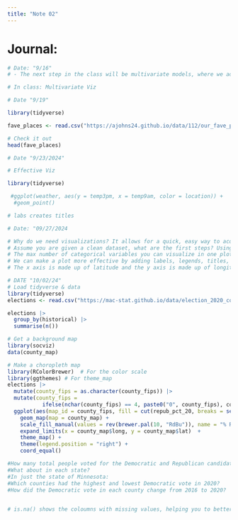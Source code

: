 ```yaml
---
title: "Note 02"
---
```


# Journal:


```r
# Date: "9/16"
# - The next step in the class will be multivariate models, where we add a third variable into our equations. 

# In class: Multivariate Viz
```


```r
# Date "9/19"

library(tidyverse)

fave_places <- read.csv("https://ajohns24.github.io/data/112/our_fave_places.csv")

# Check it out
head(fave_places)
```


```r
# Date "9/23/2024"

# Effective Viz

library(tidyverse)

 #ggplot(weather, aes(y = temp3pm, x = temp9am, color = location)) + 
  #geom_point()

# labs creates titles
```

```r
# Date: "09/27/2024

# Why do we need visualizations? It allows for a quick, easy way to acquaint oneself with a dataset. 
# Assume you are given a clean dataset, what are the first steps? Using the head() function, you should check and see what the variables are, you should also use the dim() function to see how many points you are using, you should also learn what the units of observation are. Use the str() function. 
# The max number of categorical variables you can visualize in one plot is three, maybe four. The maximum number of numerical variables you could fit into one graph is seven. 
# We can make a plot more effective by adding labels, legends, titles, subtitles, captions, alt_text, color, correct plots.
# The x axis is made up of latitude and the y axis is made up of longitude. 
```

```r
# DATE "10/02/24"
# Load tidyverse & data
library(tidyverse)
elections <- read.csv("https://mac-stat.github.io/data/election_2020_county.csv")
```

```r
elections |>
  group_by(historical) |>
  summarise(n()) 
```

```r
# Get a background map
library(socviz)
data(county_map)

# Make a choropleth map
library(RColorBrewer)  # For the color scale
library(ggthemes) # For theme_map
elections |> 
  mutate(county_fips = as.character(county_fips)) |> 
  mutate(county_fips = 
           ifelse(nchar(county_fips) == 4, paste0("0", county_fips), county_fips)) |> 
  ggplot(aes(map_id = county_fips, fill = cut(repub_pct_20, breaks = seq(0, 100, by = 10)))) +
    geom_map(map = county_map) +
    scale_fill_manual(values = rev(brewer.pal(10, "RdBu")), name = "% Republican") +
    expand_limits(x = county_map$long, y = county_map$lat)  + 
    theme_map() +
    theme(legend.position = "right") + 
    coord_equal()
```


```r
#How many total people voted for the Democratic and Republican candidates in 2020?
#What about in each state?
#In just the state of Minnesota:
#Which counties had the highest and lowest Democratic vote in 2020?
#How did the Democratic vote in each county change from 2016 to 2020?
  
```

```r
# is.na() shows the coloumns with missing values, helping you to better acquiant yourself with your data set. rowSums() determines how many rows have missing values, coloumnSum() determines how many have no data entered. 
```



